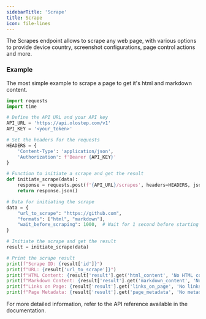 ```yaml
---
sidebarTitle: 'Scrape'
title: Scrape
icon: file-lines
---
```


The Scrapes endpoint allows to scrape any web page, with various options to provide device country, screenshot configurations, page control actions and more.

### Example

The most simple example to scrape a page to get it's html and markdown content.

<CodeGroup>

```python crawl.py
import requests
import time

# Define the API URL and your API key
API_URL = 'https://api.olostep.com/v1'
API_KEY = '<your_token>'

# Set the headers for the requests
HEADERS = {
    'Content-Type': 'application/json',
    'Authorization': f'Bearer {API_KEY}'
}

# Function to initiate a scrape and get the result
def initiate_scrape(data):
    response = requests.post(f'{API_URL}/scrapes', headers=HEADERS, json=data)
    return response.json()

# Data for initiating the scrape
data = {
    "url_to_scrape": "https://github.com",
    "formats": ["html", "markdown"],
    "wait_before_scraping": 1000,  # Wait for 1 second before starting the scrape
}

# Initiate the scrape and get the result
result = initiate_scrape(data)

# Print the scrape result
print(f"Scrape ID: {result['id']}")
print(f"URL: {result['url_to_scrape']}")
print(f"HTML Content: {result['result'].get('html_content', 'No HTML content')}")
print(f"Markdown Content: {result['result'].get('markdown_content', 'No Markdown content')}")
print(f"Links on Page: {result['result'].get('links_on_page', 'No links')}")
print(f"Page Metadata: {result['result'].get('page_metadata', 'No metadata')}")
```

</CodeGroup>

For more detailed information, refer to the API reference available in the documentation.